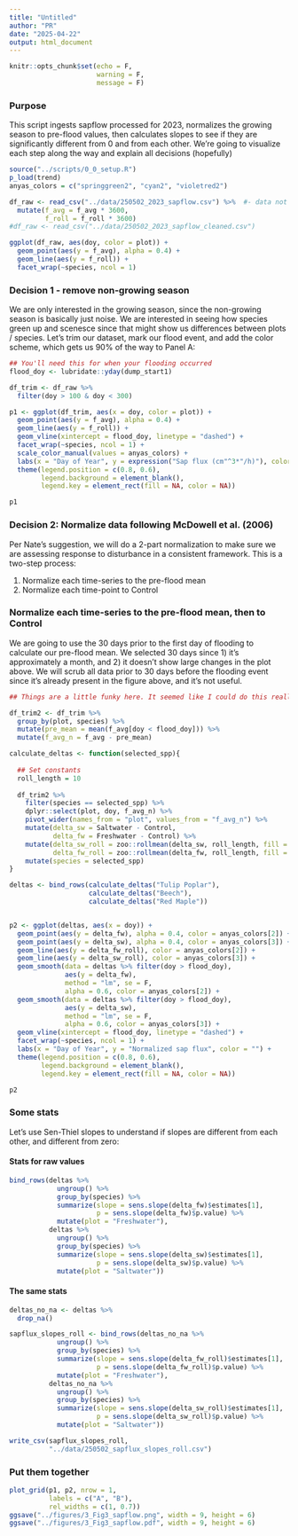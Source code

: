 ```yaml
---
title: "Untitled"
author: "PR"
date: "2025-04-22"
output: html_document
---
```


```r
knitr::opts_chunk$set(echo = F, 
                      warning = F, 
                      message = F)
```

### Purpose

This script ingests sapflow processed for 2023, normalizes the growing season to pre-flood values, then calculates slopes to see if they are significantly different from 0 and from each other. We're going to visualize each step along the way and explain all decisions (hopefully)


```r
source("../scripts/0_0_setup.R")
p_load(trend)
anyas_colors = c("springgreen2", "cyan2", "violetred2")
```


```r
df_raw <- read_csv("../data/250502_2023_sapflow.csv") %>%  #- data not cleaned for weather
  mutate(f_avg = f_avg * 3600, 
         f_roll = f_roll * 3600)
#df_raw <- read_csv("../data/250502_2023_sapflow_cleaned.csv")

ggplot(df_raw, aes(doy, color = plot)) + 
  geom_point(aes(y = f_avg), alpha = 0.4) + 
  geom_line(aes(y = f_roll)) + 
  facet_wrap(~species, ncol = 1)
```

### Decision 1 - remove non-growing season

We are only interested in the growing season, since the non-growing season is basically just noise. We are interested in seeing how species green up and scenesce since that might show us differences between plots / species. Let's trim our dataset, mark our flood event, and add the color scheme, which gets us 90% of the way to Panel A: 

```r
## You'll need this for when your flooding occurred
flood_doy <- lubridate::yday(dump_start1)

df_trim <- df_raw %>% 
  filter(doy > 100 & doy < 300)

p1 <- ggplot(df_trim, aes(x = doy, color = plot)) + 
  geom_point(aes(y = f_avg), alpha = 0.4) + 
  geom_line(aes(y = f_roll)) + 
  geom_vline(xintercept = flood_doy, linetype = "dashed") + 
  facet_wrap(~species, ncol = 1) + 
  scale_color_manual(values = anyas_colors) + 
  labs(x = "Day of Year", y = expression("Sap flux (cm"^3*"/h)"), color = "") + 
  theme(legend.position = c(0.8, 0.6), 
        legend.background = element_blank(), 
        legend.key = element_rect(fill = NA, color = NA)) 

p1
```

### Decision 2: Normalize data following McDowell et al. (2006)

Per Nate's suggestion, we will do a 2-part normalization to make sure we are assessing response to disturbance in a consistent framework. This is a two-step process: 

  1. Normalize each time-series to the pre-flood mean
  2. Normalize each time-point to Control

### Normalize each time-series to the pre-flood mean, then to Control

We are going to use the 30 days prior to the first day of flooding to calculate our pre-flood mean. We selected 30 days since 1) it's approximately a month, and 2) it doesn't show large changes in the plot above. We will scrub all data prior to 30 days before the flooding event since it's already present in the figure above, and it's not useful.

```r

## Things are a little funky here. It seemed like I could do this really tidily but then things kept looking weird so I'm opting for the aggressively transparent, ugly version of the code.

df_trim2 <- df_trim %>% 
  group_by(plot, species) %>% 
  mutate(pre_mean = mean(f_avg[doy < flood_doy])) %>% 
  mutate(f_avg_n = f_avg - pre_mean)

calculate_deltas <- function(selected_spp){
  
  ## Set constants
  roll_length = 10
  
  df_trim2 %>% 
    filter(species == selected_spp) %>% 
    dplyr::select(plot, doy, f_avg_n) %>% 
    pivot_wider(names_from = "plot", values_from = "f_avg_n") %>% 
    mutate(delta_sw = Saltwater - Control, 
           delta_fw = Freshwater - Control) %>% 
    mutate(delta_sw_roll = zoo::rollmean(delta_sw, roll_length, fill = NA), 
           delta_fw_roll = zoo::rollmean(delta_fw, roll_length, fill = NA)) %>% 
    mutate(species = selected_spp)
}

deltas <- bind_rows(calculate_deltas("Tulip Poplar"), 
                    calculate_deltas("Beech"), 
                    calculate_deltas("Red Maple"))


p2 <- ggplot(deltas, aes(x = doy)) + 
  geom_point(aes(y = delta_fw), alpha = 0.4, color = anyas_colors[2]) + 
  geom_point(aes(y = delta_sw), alpha = 0.4, color = anyas_colors[3]) + 
  geom_line(aes(y = delta_fw_roll), color = anyas_colors[2]) + 
  geom_line(aes(y = delta_sw_roll), color = anyas_colors[3]) + 
  geom_smooth(data = deltas %>% filter(doy > flood_doy), 
              aes(y = delta_fw), 
              method = "lm", se = F, 
              alpha = 0.6, color = anyas_colors[2]) + 
  geom_smooth(data = deltas %>% filter(doy > flood_doy), 
              aes(y = delta_sw), 
              method = "lm", se = F,
              alpha = 0.6, color = anyas_colors[3]) + 
  geom_vline(xintercept = flood_doy, linetype = "dashed") + 
  facet_wrap(~species, ncol = 1) + 
  labs(x = "Day of Year", y = "Normalized sap flux", color = "") + 
  theme(legend.position = c(0.8, 0.6), 
        legend.background = element_blank(), 
        legend.key = element_rect(fill = NA, color = NA)) 

p2 

```

### Some stats

Let's use Sen-Thiel slopes to understand if slopes are different from each other, and different from zero: 

#### Stats for raw values
```r
bind_rows(deltas %>% 
            ungroup() %>% 
            group_by(species) %>% 
            summarize(slope = sens.slope(delta_fw)$estimates[1], 
                      p = sens.slope(delta_fw)$p.value) %>% 
            mutate(plot = "Freshwater"), 
          deltas %>% 
            ungroup() %>% 
            group_by(species) %>% 
            summarize(slope = sens.slope(delta_sw)$estimates[1], 
                      p = sens.slope(delta_sw)$p.value) %>% 
            mutate(plot = "Saltwater"))
```

#### The same stats
```r

deltas_no_na <- deltas %>% 
  drop_na() 

sapflux_slopes_roll <- bind_rows(deltas_no_na %>% 
            ungroup() %>% 
            group_by(species) %>% 
            summarize(slope = sens.slope(delta_fw_roll)$estimates[1], 
                      p = sens.slope(delta_fw_roll)$p.value) %>% 
            mutate(plot = "Freshwater"), 
          deltas_no_na %>% 
            ungroup() %>% 
            group_by(species) %>% 
            summarize(slope = sens.slope(delta_sw_roll)$estimates[1], 
                      p = sens.slope(delta_sw_roll)$p.value) %>% 
            mutate(plot = "Saltwater"))

write_csv(sapflux_slopes_roll, 
          "../data/250502_sapflux_slopes_roll.csv")
```


### Put them together

```r
plot_grid(p1, p2, nrow = 1, 
          labels = c("A", "B"),
          rel_widths = c(1, 0.7))
ggsave("../figures/3_Fig3_sapflow.png", width = 9, height = 6)
ggsave("../figures/3_Fig3_sapflow.pdf", width = 9, height = 6)

```





